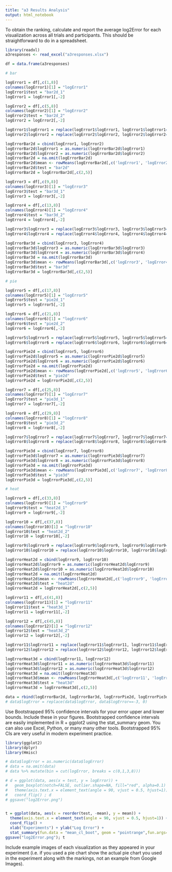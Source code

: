 ```yaml
---
title: "a3 Results Analysis"
output: html_notebook
---
```


To obtain the ranking, calculate and report the average log2Error for each visualization across all trials and participants. This should be straightforward to do in a spreadsheet.

```r
library(readxl)
a3responses <- read_excel("a3responses.xlsx")

df = data.frame(a3responses)

# bar

logError1 = df[,c(1,8)]
colnames(logError1)[1] = "logError1"
logError1$test = "bar2d_1"
logError1 = logError1[,-2]

logError2 = df[,c(5,8)]
colnames(logError2)[1] = "logError2"
logError2$test = "bar2d_2"
logError2 = logError2[,-2]

logError1$logError1 = replace(logError1$logError1, logError1$logError1==-3, 0)
logError2$logError2 = replace(logError2$logError2, logError2$logError2==-3, 0)

logErrorBar2d = cbind(logError1, logError2)
logErrorBar2d$logError1 = as.numeric(logErrorBar2d$logError1)
logErrorBar2d$logError2 = as.numeric(logErrorBar2d$logError2)
logErrorBar2d = na.omit(logErrorBar2d)
logErrorBar2d$mean <- rowMeans(logErrorBar2d[,c('logError1', 'logError2')], na.rm=TRUE)
logErrorBar2d$test = "bar2d"
logErrorBar2d = logErrorBar2d[,c(2,5)]

logError3 = df[,c(9,8)]
colnames(logError3)[1] = "logError3"
logError3$test = "bar3d_1"
logError3 = logError3[,-2]

logError4 = df[,c(13,8)]
colnames(logError4)[1] = "logError4"
logError4$test = "bar3d_2"
logError4 = logError4[,-2]

logError3$logError3 = replace(logError3$logError3, logError3$logError3==-3, 0)
logError4$logError4 = replace(logError4$logError4, logError4$logError4==-3, 0)

logErrorBar3d = cbind(logError3, logError4)
logErrorBar3d$logError3 = as.numeric(logErrorBar3d$logError3)
logErrorBar3d$logError4 = as.numeric(logErrorBar3d$logError4)
logErrorBar3d = na.omit(logErrorBar3d)
logErrorBar3d$mean <- rowMeans(logErrorBar3d[,c('logError3', 'logError4')], na.rm=TRUE)
logErrorBar3d$test = "bar3d"
logErrorBar3d = logErrorBar3d[,c(2,5)]

# pie

logError5 = df[,c(17,8)]
colnames(logError5)[1] = "logError5"
logError5$test = "pie2d_1"
logError5 = logError5[,-2]

logError6 = df[,c(21,8)]
colnames(logError6)[1] = "logError6"
logError6$test = "pie2d_2"
logError6 = logError6[,-2]

logError5$logError5 = replace(logError5$logError5, logError5$logError5==-3, 0)
logError6$logError6 = replace(logError6$logError6, logError6$logError6==-3, 0)

logErrorPie2d = cbind(logError5, logError6)
logErrorPie2d$logError5 = as.numeric(logErrorPie2d$logError5)
logErrorPie2d$logError6 = as.numeric(logErrorPie2d$logError6)
logErrorPie2d = na.omit(logErrorPie2d)
logErrorPie2d$mean <- rowMeans(logErrorPie2d[,c('logError5', 'logError6')], na.rm=TRUE)
logErrorPie2d$test = "pie2d"
logErrorPie2d = logErrorPie2d[,c(2,5)]

logError7 = df[,c(25,8)]
colnames(logError7)[1] = "logError7"
logError7$test = "pie3d_1"
logError7 = logError7[,-2]

logError8 = df[,c(29,8)]
colnames(logError8)[1] = "logError8"
logError8$test = "pie3d_2"
logError8 = logError8[,-2]

logError7$logError7 = replace(logError7$logError7, logError7$logError7==-3, 0)
logError8$logError8 = replace(logError8$logError8, logError8$logError8==-3, 0)

logErrorPie3d = cbind(logError7, logError8)
logErrorPie3d$logError7 = as.numeric(logErrorPie3d$logError7)
logErrorPie3d$logError8 = as.numeric(logErrorPie3d$logError8)
logErrorPie3d = na.omit(logErrorPie3d)
logErrorPie3d$mean <- rowMeans(logErrorPie3d[,c('logError7', 'logError8')], na.rm=TRUE)
logErrorPie3d$test = "pie3d"
logErrorPie3d = logErrorPie3d[,c(2,5)]

# heat

logError9 = df[,c(33,8)]
colnames(logError9)[1] = "logError9"
logError9$test = "heat2d_1"
logError9 = logError9[,-2]

logError10 = df[,c(37,8)]
colnames(logError10)[1] = "logError10"
logError10$test = "heat2d_2"
logError10 = logError10[,-2]

logError9$logError9 = replace(logError9$logError9, logError9$logError9==-3, 0)
logError10$logError10 = replace(logError10$logError10, logError10$logError10==-3, 0)

logErrorHeat2d = cbind(logError9, logError10)
logErrorHeat2d$logError9 = as.numeric(logErrorHeat2d$logError9)
logErrorHeat2d$logError10 = as.numeric(logErrorHeat2d$logError10)
logErrorHeat2d = na.omit(logErrorHeat2d)
logErrorHeat2d$mean <- rowMeans(logErrorHeat2d[,c('logError9', 'logError10')], na.rm=TRUE)
logErrorHeat2d$test = "heat2d"
logErrorHeat2d = logErrorHeat2d[,c(2,5)]

logError11 = df[,c(41,8)]
colnames(logError11)[1] = "logError11"
logError11$test = "heat3d_1"
logError11 = logError11[,-2]

logError12 = df[,c(45,8)]
colnames(logError12)[1] = "logError12"
logError12$test = "heat3d_2"
logError12 = logError12[,-2]

logError11$logError11 = replace(logError11$logError11, logError11$logError11==-3, 0)
logError12$logError12 = replace(logError12$logError12, logError12$logError12==-3, 0)

logErrorHeat3d = cbind(logError11, logError12)
logErrorHeat3d$logError11 = as.numeric(logErrorHeat3d$logError11)
logErrorHeat3d$logError12 = as.numeric(logErrorHeat3d$logError12)
logErrorHeat3d = na.omit(logErrorHeat3d)
logErrorHeat3d$mean <- rowMeans(logErrorHeat3d[,c('logError11', 'logError12')], na.rm=TRUE)
logErrorHeat3d$test = "heat3d"
logErrorHeat3d = logErrorHeat3d[,c(2,5)]

data = rbind(logErrorBar2d, logErrorBar3d, logErrorPie2d, logErrorPie3d, logErrorHeat2d, logErrorHeat3d)
# data$logError = replace(data$logError, data$logError==-3, 0)
```

Use Bootstrapped 95% confidence intervals for your error upper and lower bounds. Include these in your figures. Bootstrapped confidence intervals are easily implemented in R + ggplot2 using the stat_summary geom. You can also use Excel, Python, or many many other tools. Bootstrapped 95% CIs are very useful in modern experiment practice.

```r
library(ggplot2)
library(dplyr)
library(Hmisc)

# data$logError = as.numeric(data$logError)
# data = na.omit(data)
# data %>% mutate(bin = cut(logError, breaks = c(0,1,3,8)))

# d = ggplot(data, aes(x = test, y = logError)) +
#   geom_boxplot(notch=FALSE, outlier.shape=NA, fill="red", alpha=0.1) + 
#   theme(axis.text.x = element_text(angle = 90, vjust = 0.5, hjust=1)) +
#   coord_flip() ; d
# ggsave("log2Error.png")


t = ggplot(data, aes(x = reorder(test, -mean), y = mean)) +
  theme(axis.text.x = element_text(angle = 90, vjust = 0.5, hjust=1)) +
  coord_flip() +
  xlab("Experiments") + ylab("Log Error") + 
  stat_summary(fun.data = "mean_cl_boot", geom = "pointrange",fun.args=list(conf.int=.95)); t
ggsave("log2Error.png"); t

```

Include example images of each visualization as they appeared in your experiment (i.e. if you used a pie chart show the actual pie chart you used in the experiment along with the markings, not an example from Google Images).


